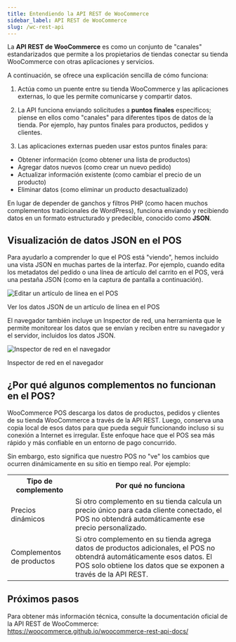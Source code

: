 ```yaml
---
title: Entendiendo la API REST de WooCommerce
sidebar_label: API REST de WooCommerce
slug: /wc-rest-api
---
```



La **API REST de WooCommerce** es como un conjunto de "canales" estandarizados que permite a los propietarios de tiendas conectar su tienda WooCommerce con otras aplicaciones y servicios.

A continuación, se ofrece una explicación sencilla de cómo funciona:

1. Actúa como un puente entre su tienda WooCommerce y las aplicaciones externas, lo que les permite comunicarse y compartir datos.

2. La API funciona enviando solicitudes a **puntos finales** específicos; piense en ellos como "canales" para diferentes tipos de datos de la tienda. Por ejemplo, hay puntos finales para productos, pedidos y clientes.

3. Las aplicaciones externas pueden usar estos puntos finales para:
- Obtener información (como obtener una lista de productos)
- Agregar datos nuevos (como crear un nuevo pedido)
- Actualizar información existente (como cambiar el precio de un producto)
- Eliminar datos (como eliminar un producto desactualizado)

En lugar de depender de ganchos y filtros PHP (como hacen muchos complementos tradicionales de WordPress), funciona enviando y recibiendo datos en un formato estructurado y predecible, conocido como **JSON**.

<LocalizedSVG svgName="wc-rest-api" />

## Visualización de datos JSON en el POS

Para ayudarlo a comprender lo que el POS está "viendo", hemos incluido una vista JSON en muchas partes de la interfaz.
Por ejemplo, cuando edita los metadatos del pedido o una línea de artículo del carrito en el POS, verá una pestaña JSON (como en la captura de pantalla a continuación).

<div class="image-container">
<Image
alt="Editar un artículo de línea en el POS"
img="/img/edit-line-item.png"
height={400}
/>
<p class="image-caption">
Ver los datos JSON de un artículo de línea en el POS
</p>
</div>

El navegador también incluye un Inspector de red, una herramienta que le permite monitorear los datos que se envían y reciben entre su navegador y el servidor, incluidos los datos JSON.

<div class="image-container">
<Image
alt="Inspector de red en el navegador"
img="/img/network-inspector.png"
/>
<p class="image-caption">
Inspector de red en el navegador
</p>
</div>

## ¿Por qué algunos complementos no funcionan en el POS?

WooCommerce POS descarga los datos de productos, pedidos y clientes de su tienda WooCommerce a través de la API REST. Luego, conserva una copia local de esos datos para que pueda seguir funcionando incluso si su conexión a Internet es irregular.
Este enfoque hace que el POS sea más rápido y más confiable en un entorno de pago concurrido.

Sin embargo, esto significa que nuestro POS no "ve" los cambios que ocurren dinámicamente en su sitio en tiempo real. Por ejemplo:

<table>
<tr>
<th style={{width: "200px"}}>Tipo de complemento</th>
<th>Por qué no funciona</th>
</tr>
<tr>
<td>Precios dinámicos</td>
<td>Si otro complemento en su tienda calcula un precio único para cada cliente conectado, el POS no obtendrá automáticamente ese precio personalizado.</td>
</tr>
<tr>
<td>Complementos de productos</td>
<td>Si otro complemento en su tienda agrega datos de productos adicionales, el POS no obtendrá automáticamente esos datos. El POS solo obtiene los datos que se exponen a través de la API REST.</td>
</tr>
</table>

## Próximos pasos

Para obtener más información técnica, consulte la documentación oficial de la API REST de WooCommerce:
https://woocommerce.github.io/woocommerce-rest-api-docs/
